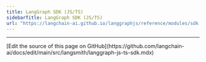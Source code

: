 ```yaml
---
title: LangGraph SDK (JS/TS)
sidebarTitle: LangGraph SDK (JS/TS)
url: "https://langchain-ai.github.io/langgraphjs/reference/modules/sdk.html"
---
```


---

<Callout icon="pen-to-square" iconType="regular">
  [Edit the source of this page on GitHub](https://github.com/langchain-ai/docs/edit/main/src/langsmith/langgraph-js-ts-sdk.mdx)
</Callout>
